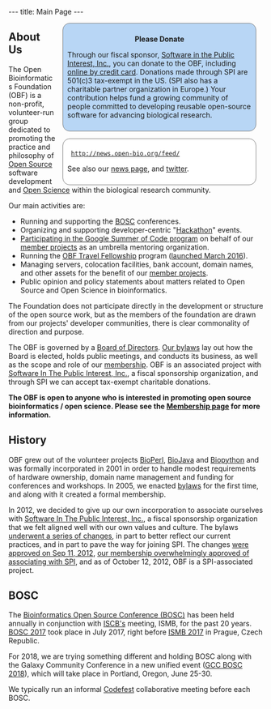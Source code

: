 ---
title: Main Page
---

<div style="float:right;">
 <div style="width:26em; background-color: rgb(184,214,245); border: 1px solid grey; border-radius: 1em; margin: 0em 1em 0em 1em; padding: 0.6em;">
<span style="font-size: larger"><center>'''Please Donate'''</center></span>

Through our fiscal sponsor, [http://spi-inc.org/donations Software in the Public Interest, Inc.], you can donate to the OBF, including [https://co.clickandpledge.com/advanced/default.aspx?wid=66788# online by credit card]. Donations made through SPI are 501(c)3 tax-exempt in the US. (SPI also has a charitable partner organization in Europe.) Your contribution helps fund a growing community of people committed to developing reusable open-source software for advancing biological research. 
 </div>
 <div style="width:26em; background-color: white; border: 1px solid grey; border-radius: 1em; margin: 1em 1em 0em 1em; padding: 0.6em;">
  <rss max="5" item-max-length="150" templatename="Rss-feed">http://news.open-bio.org/feed/</rss>
See also our [[News|news page]], and [http://twitter.com/obf_news twitter].
 </div>
</div>
== About Us ==

The Open Bioinformatics Foundation (OBF) is a non-profit, volunteer-run group dedicated to promoting the practice and philosophy of [[wp:open source|Open Source]] software development and [[wp:Open science|Open Science]] within the biological research community.

Our main activities are:

* Running and supporting the [[BOSC]] conferences.
* Organizing and supporting developer-centric "[[Hackathon]]" events.
* [[Google Summer of Code| Participating in the Google Summer of Code program]] on behalf of our [[Projects| member projects]] as an umbrella mentoring organization.
* Running the [https://github.com/OBF/obf-docs/blob/master/Travel_fellowships.md OBF Travel Fellowship] program ([http://news.open-bio.org/2016/03/01/obf-travel-fellowship-program/ launched March 2016]).
* Managing servers, colocation facilities, bank account, domain names, and other assets for the benefit of our [[Projects| member projects]].
* Public opinion and policy statements about matters related to Open Source and Open Science in bioinformatics.

The Foundation does not participate directly in the development or structure of the open source work, but as the members of the foundation are drawn from our projects' developer communities, there is clear commonality of direction and purpose.

The OBF is governed by a [[Board|Board of Directors]]. [[media:OBF-Bylaws.pdf|Our bylaws]] lay out how the Board is elected, holds public meetings, and conducts its business, as well as the scope and role of our [[membership]]. OBF is an associated project with [http://spi-inc.org/ Software In The Public Interest, Inc.], a fiscal sponsorship organization, and through SPI we can accept tax-exempt charitable donations.

'''The OBF is open to anyone who is interested in promoting open source bioinformatics / open science. Please see the [[Open_Bioinformatics_Foundation:Membership_application|Membership page]] for more information.'''

== History ==

OBF grew out of the volunteer projects [[BioPerl]], [[BioJava]] and [[Biopython]] and was formally incorporated in 2001 in order to handle modest requirements of hardware ownership, domain name management and funding for conferences and workshops. In 2005, we enacted [[:File:OBF-Bylaws.pdf| bylaws]] for the first time, and along with it created a formal membership. 

In 2012, we decided to give up our own incorporation to associate ourselves with [http://spi-inc.org/ Software In The Public Interest, Inc.], a fiscal sponsorship organization that we felt aligned well with our own values and culture. The bylaws [https://github.com/OBF/obf-docs/pull/8 underwent a series of changes], in part to better reflect our current practices, and in part to pave the way for joining SPI. The changes [[Minutes:2012_Sep_ConfCall| were approved on Sep 11, 2012]], [http://vote.heliosvoting.org/helios/e/OBFjoiningSPI our membership overwhelmingly approved of associating with SPI], and as of October 12, 2012, OBF is a SPI-associated project.

== BOSC ==
The [[BOSC|Bioinformatics Open Source Conference (BOSC)]] has been held annually in conjunction with [http://www.iscb.org ISCB's] meeting, ISMB, for the past 20 years. [[BOSC 2017]] took place in July 2017, right before [https://www.iscb.org/ismbeccb2017 ISMB 2017] in Prague, Czech Republic.

For 2018, we are trying something different and holding BOSC along with the Galaxy Community Conference in a new unified event ([https://gccbosc2018.sched.com/ GCC BOSC 2018]), which will take place in Portland, Oregon, June 25-30. 

We typically run an informal [[Codefest]] collaborative meeting before each BOSC.